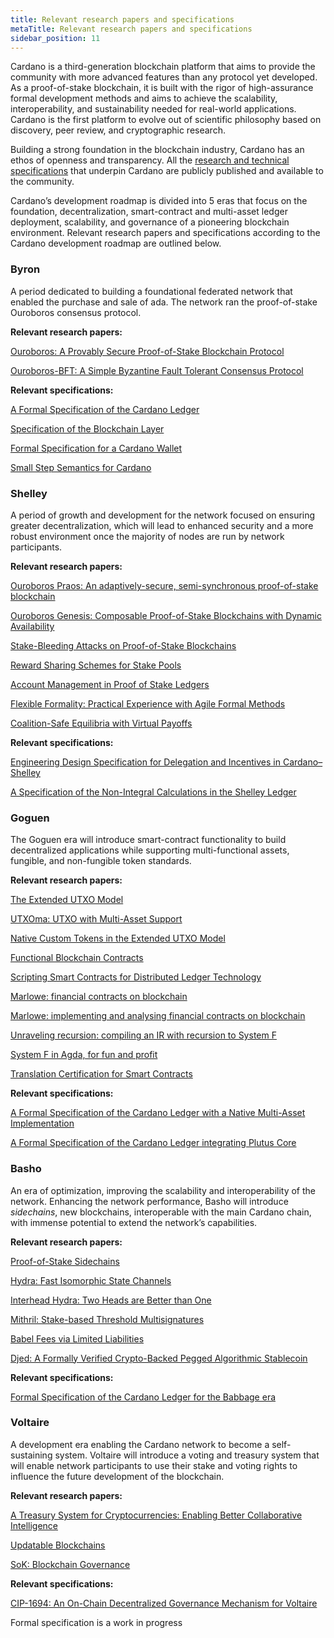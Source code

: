 ```yaml
---
title: Relevant research papers and specifications
metaTitle: Relevant research papers and specifications
sidebar_position: 11
---
```


Cardano is a third-generation blockchain platform that aims to provide the
community with more advanced features than any protocol yet developed. As a
proof-of-stake blockchain, it is built with the rigor of high-assurance formal
development methods and aims to achieve the scalability, interoperability, and
sustainability needed for real-world applications. Cardano is the first platform
to evolve out of scientific philosophy based on discovery, peer review, and
cryptographic research.

Building a strong foundation in the blockchain industry, Cardano has an ethos of
openness and transparency. All the
[research and technical specifications](https://iohk.io/en/research/library/)
that underpin Cardano are publicly published and available to the community.

Cardano’s development roadmap is divided into 5 eras that focus on the
foundation, decentralization, smart-contract and multi-asset ledger deployment,
scalability, and governance of a pioneering blockchain environment. Relevant
research papers and specifications according to the Cardano development roadmap
are outlined below.

### Byron

A period dedicated to building a foundational federated network that enabled the
purchase and sale of ada. The network ran the proof-of-stake Ouroboros consensus
protocol.

**Relevant research papers:**

[Ouroboros: A Provably Secure Proof-of-Stake Blockchain Protocol](https://eprint.iacr.org/2016/889.pdf)

[Ouroboros-BFT: A Simple Byzantine Fault Tolerant Consensus Protocol](https://eprint.iacr.org/2018/1049.pdf)

**Relevant specifications:**

[A Formal Specification of the Cardano Ledger](https://github.com/input-output-hk/cardano-ledger/releases/latest/download/byron-ledger.pdf 'A Formal Specification of the Cardano Ledger')

[Specification of the Blockchain Layer](https://github.com/input-output-hk/cardano-ledger/releases/latest/download/byron-blockchain.pdf 'Specification of the Blockchain Layer')

[Formal Specification for a Cardano Wallet](https://iohk.io/en/research/library/papers/formal-specification-for-a-cardano-wallet/)

[Small Step Semantics for Cardano](https://github.com/input-output-hk/cardano-ledger/releases/latest/download/small-step-semantics.pdf)

### Shelley

A period of growth and development for the network focused on ensuring greater
decentralization, which will lead to enhanced security and a more robust
environment once the majority of nodes are run by network participants.

**Relevant research papers:**

[Ouroboros Praos: An adaptively-secure, semi-synchronous proof-of-stake blockchain](https://eprint.iacr.org/2017/573.pdf)

[Ouroboros Genesis: Composable Proof-of-Stake Blockchains with Dynamic Availability](https://eprint.iacr.org/2018/378.pdf)

[Stake-Bleeding Attacks on Proof-of-Stake Blockchains](https://eprint.iacr.org/2018/248.pdf)

[Reward Sharing Schemes for Stake Pools](https://arxiv.org/ftp/arxiv/papers/1807/1807.11218.pdf)

[Account Management in Proof of Stake Ledgers](https://eprint.iacr.org/2020/525.pdf)

[Flexible Formality: Practical Experience with Agile Formal Methods](https://iohk.io/en/research/library/papers/flexible-formalitypractical-experience-with-agile-formal-methods/)

[Coalition-Safe Equilibria with Virtual Payoffs](https://arxiv.org/pdf/2001.00047.pdf)

**Relevant specifications:**

[Engineering Design Specification for Delegation and Incentives in Cardano–Shelley](https://github.com/input-output-hk/cardano-ledger/releases/latest/download/shelley-delegation.pdf 'Design Specification for Delegation and Incentives in Cardano')

[A Specification of the Non-Integral Calculations in the Shelley Ledger](https://github.com/input-output-hk/cardano-ledger/releases/latest/download/non-integer-calculations.pdf)

### Goguen

The Goguen era will introduce smart-contract functionality to build
decentralized applications while supporting multi-functional assets, fungible,
and non-fungible token standards.

**Relevant research papers:**

[The Extended UTXO Model](https://iohk.io/en/research/library/papers/the-extended-utxo-model/)

[UTXOma: UTXO with Multi-Asset Support](https://iohk.io/en/research/library/papers/utxoma-utxo-with-multi-asset-support/)

[Native Custom Tokens in the Extended UTXO Model](https://iohk.io/en/research/library/papers/native-custom-tokens-in-the-extended-utxo-model/)

[Functional Blockchain Contracts](https://iohk.io/en/research/library/papers/functional-blockchain-contracts/)

[Scripting Smart Contracts for Distributed Ledger Technology](https://eprint.iacr.org/2016/1156.pdf)

[Marlowe: financial contracts on blockchain](https://iohk.io/en/research/library/papers/marlowefinancial-contracts-on-blockchain/)

[Marlowe: implementing and analysing financial contracts on blockchain](https://iohk.io/en/research/library/papers/marloweimplementing-and-analysing-financial-contracts-on-blockchain/)

[Unraveling recursion: compiling an IR with recursion to System F](https://iohk.io/en/research/library/papers/unraveling-recursioncompiling-an-ir-with-recursion-to-system-f/)

[System F in Agda, for fun and profit](https://iohk.io/en/research/library/papers/system-f-in-agdafor-fun-and-profit/)

[Translation Certification for Smart Contracts](https://iohk.io/en/research/library/papers/translation-certification-for-smart-contracts/)

**Relevant specifications:**

[A Formal Specification of the Cardano Ledger with a Native Multi-Asset Implementation](https://github.com/input-output-hk/cardano-ledger/releases/latest/download/mary-ledger.pdf 'A Formal Specification of the Cardano Ledger with a Native Multi-Asset Implementation')

[A Formal Specification of the Cardano Ledger integrating Plutus Core](https://github.com/input-output-hk/cardano-ledger/releases/latest/download/alonzo-ledger.pdf 'A Formal Specification of the Cardano Ledger integrating Plutus Core')

### Basho

An era of optimization, improving the scalability and interoperability of the
network. Enhancing the network performance, Basho will introduce _sidechains_,
new blockchains, interoperable with the main Cardano chain, with immense
potential to extend the network’s capabilities.

**Relevant research papers:**

[Proof-of-Stake Sidechains](https://eprint.iacr.org/2018/1239.pdf)

[Hydra: Fast Isomorphic State Channels](https://eprint.iacr.org/2020/299.pdf)

[Interhead Hydra: Two Heads are Better than One](https://iohk.io/en/research/library/papers/interhead-hydratwo-heads-are-better-than-one/)

[Mithril: Stake-based Threshold Multisignatures](https://iohk.io/en/research/library/papers/mithrilstake-based-threshold-multisignatures/)

[Babel Fees via Limited Liabilities](https://iohk.io/en/research/library/papers/babel-fees-via-limited-liabilities/)

[Djed: A Formally Verified Crypto-Backed Pegged Algorithmic Stablecoin](https://iohk.io/en/research/library/papers/djeda-formally-verified-crypto-backed-pegged-algorithmic-stablecoin/)

**Relevant specifications:**

[Formal Specification of the Cardano Ledger for the Babbage era](https://github.com/input-output-hk/cardano-ledger/releases/latest/download/babbage-ledger.pdf 'Formal Specification of the Cardano Ledger for the Babbage era')

### Voltaire

A development era enabling the Cardano network to become a self-sustaining
system. Voltaire will introduce a voting and treasury system that will enable
network participants to use their stake and voting rights to influence the
future development of the blockchain.

**Relevant research papers:**

[A Treasury System for Cryptocurrencies: Enabling Better Collaborative Intelligence](https://eprint.iacr.org/2018/435.pdf)

[Updatable Blockchains](https://eprint.iacr.org/2020/887.pdf)

[SoK: Blockchain Governance](https://iohk.io/en/research/library/papers/sokblockchain-governance/)

**Relevant specifications:**

[CIP-1694: An On-Chain Decentralized Governance Mechanism for Voltaire](https://github.com/JaredCorduan/CIPs/blob/voltaire-v1/CIP-1694/README.md)

Formal specification is a work in progress
